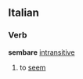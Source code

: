==Italian==
===Verb===
'''sembare''' [[intransitive]]
# to [[seem]]
{{it-conj-are-essere|sembr|Essere}}